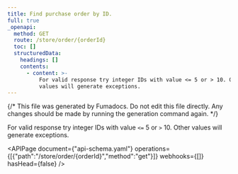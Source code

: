 ```yaml
---
title: Find purchase order by ID.
full: true
_openapi:
  method: GET
  route: /store/order/{orderId}
  toc: []
  structuredData:
    headings: []
    contents:
      - content: >-
          For valid response try integer IDs with value <= 5 or > 10. Other
          values will generate exceptions.
---
```


{/* This file was generated by Fumadocs. Do not edit this file directly. Any changes should be made by running the generation command again. */}

For valid response try integer IDs with value `<=` 5 or `>` 10. Other values will generate exceptions.

<APIPage document={"api-schema.yaml"} operations={[{"path":"/store/order/{orderId}","method":"get"}]} webhooks={[]} hasHead={false} />